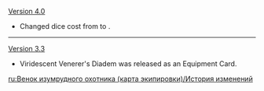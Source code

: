 {{Change History/Header}}
[[Version 4.0]]
* Changed dice cost from {{TCG Cost|2|Matching}} to {{TCG Cost|2|Unaligned}}.
----
[[Version 3.3]]
* Viridescent Venerer's Diadem was released as an Equipment Card.
<noinclude>
[[ru:Венок изумрудного охотника (карта экипировки)/История изменений]]
</noinclude>